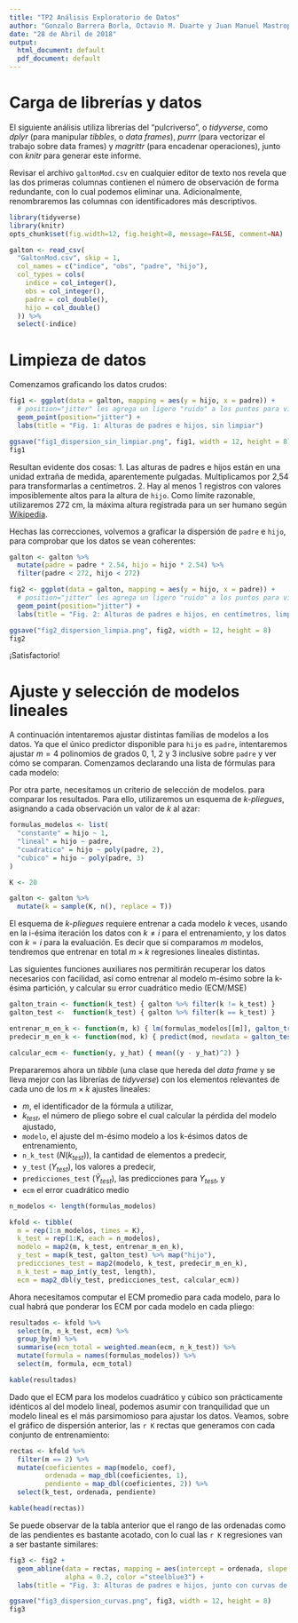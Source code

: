 ```yaml
---
title: "TP2 Análisis Exploratorio de Datos"
author: "Gonzalo Barrera Borla, Octavio M. Duarte y Juan Manuel Mastropiero"
date: "28 de Abril de 2018"
output:
  html_document: default
  pdf_document: default
---
```


# Carga de librerías y datos
El siguiente análisis utiliza librerías del "pulcriverso", o _tidyverse_, como _dplyr_ (para manipular _tibbles_, o _data frames_), _purrr_ (para vectorizar el trabajo sobre data frames) y _magrittr_ (para encadenar operaciones), junto con _knitr_ para generar este informe.

Revisar el archivo `galtonMod.csv` en cualquier editor de texto nos revela que las dos primeras columnas contienen el número de observación de forma redundante, con lo cual podemos eliminar una. Adicionalmente, renombraremos las columnas con identificadores más descriptivos.

```r
library(tidyverse)
library(knitr)
opts_chunk$set(fig.width=12, fig.height=8, message=FALSE, comment=NA)
```

```r
galton <- read_csv(
  "GaltonMod.csv", skip = 1,
  col_names = c("indice", "obs", "padre", "hijo"),
  col_types = cols(
    indice = col_integer(),
    obs = col_integer(),
    padre = col_double(),
    hijo = col_double()
  )) %>%
  select(-indice)
```

# Limpieza de datos

Comenzamos graficando los datos crudos:

```r
fig1 <- ggplot(data = galton, mapping = aes(y = hijo, x = padre)) +
  # position="jitter" les agrega un ligero "ruido" a los puntos para visualizarlos mejor
  geom_point(position="jitter") +
  labs(title = "Fig. 1: Alturas de padres e hijos, sin limpiar")

ggsave("fig1_dispersion_sin_limpiar.png", fig1, width = 12, height = 8)
fig1
```

Resultan evidente dos cosas:
1. Las alturas de padres e hijos están en una unidad extraña de medida, aparentemente pulgadas. Multiplicamos por 2,54 para transformarlas a centímetros.
2. Hay al menos 1 registros con valores imposiblemente altos para la altura de `hijo`. Como límite razonable, utilizaremos 272 cm, la máxima altura registrada para un ser humano según [Wikipedia](https://en.wikipedia.org/wiki/List_of_tallest_people).

Hechas las correcciones, volvemos a graficar la dispersión de `padre` e `hijo`, para comprobar que los datos se vean coherentes:

```r
galton <- galton %>%
  mutate(padre = padre * 2.54, hijo = hijo * 2.54) %>%
  filter(padre < 272, hijo < 272)

fig2 <- ggplot(data = galton, mapping = aes(y = hijo, x = padre)) +
  # position="jitter" les agrega un ligero "ruido" a los puntos para visualizarlos mejor
  geom_point(position="jitter") +
  labs(title = "Fig. 2: Alturas de padres e hijos, en centímetros, limpias")

ggsave("fig2_dispersion_limpia.png", fig2, width = 12, height = 8)
fig2
```

¡Satisfactorio!

# Ajuste y selección de modelos lineales

A continuación intentaremos ajustar distintas familias de modelos a los datos. Ya que el único predictor disponible para `hijo` es `padre`, intentaremos ajustar $m=4$ polinomios de grados 0, 1, 2 y 3 inclusive sobre `padre` y ver cómo se comparan. Comenzamos declarando una lista de fórmulas para cada modelo:

Por otra parte, necesitamos un criterio de selección de modelos. para comparar los resultados. Para ello, utilizaremos un esquema de _k-pliegues_, asignando a cada observación un valor de $k$ al azar:

```r
formulas_modelos <- list(
  "constante" = hijo ~ 1,
  "lineal" = hijo ~ padre,
  "cuadratico" = hijo ~ poly(padre, 2),
  "cubico" = hijo ~ poly(padre, 3)
)

K <- 20

galton <- galton %>%
  mutate(k = sample(K, n(), replace = T))
```

El esquema de _k-pliegues_ requiere entrenar a cada modelo $k$ veces, usando en la i-ésima iteración los datos con $k \neq i$ para el entrenamiento, y los datos con $k = i$ para la evaluación. Es decir que si comparamos $m$ modelos, tendremos que entrenar en total $m \times k$ regresiones lineales distintas.

Las siguientes funciones auxiliares nos permitirán recuperar los datos necesarios con facilidad, así como entrenar al modelo m-ésimo sobre la k-ésima partición, y calcular su error cuadrático medio (ECM/MSE)

```r
galton_train <- function(k_test) { galton %>% filter(k != k_test) }
galton_test <-  function(k_test) { galton %>% filter(k == k_test) }

entrenar_m_en_k <- function(m, k) { lm(formulas_modelos[[m]], galton_train(k))}
predecir_m_en_k <- function(mod, k) { predict(mod, newdata = galton_test(k))}

calcular_ecm <- function(y, y_hat) { mean((y - y_hat)^2) }
```

Prepararemos ahora un _tibble_ (una clase que hereda del _data frame_ y se lleva mejor con las librerías de _tidyverse_) con los elementos relevantes de cada uno de los $m \times k$ ajustes lineales:

- $m$, el identificador de la fórmula a utilizar,
- $k_{test}$, el número de pliego sobre el cual calcular la pérdida del modelo ajustado,
- `modelo`, el ajuste del m-ésimo modelo a los k-ésimos datos de entrenamiento,
- `n_k_test` ($N(k_{test})$), la cantidad de elementos a predecir,
- `y_test` ($Y_{test}$), los valores a predecir,
- `predicciones_test` ($\hat{Y}_{test}$), las predicciones para $Y_{test}$, y
- `ecm` el error cuadrático medio

```r
n_modelos <- length(formulas_modelos)

kfold <- tibble(
  m = rep(1:n_modelos, times = K),
  k_test = rep(1:K, each = n_modelos),
  modelo = map2(m, k_test, entrenar_m_en_k),
  y_test = map(k_test, galton_test) %>% map("hijo"),
  predicciones_test = map2(modelo, k_test, predecir_m_en_k),
  n_k_test = map_int(y_test, length),
  ecm = map2_dbl(y_test, predicciones_test, calcular_ecm))

```

Ahora necesitamos computar el ECM promedio para cada modelo, para lo cual habrá que ponderar los ECM por cada modelo en cada pliego:

```r
resultados <- kfold %>%
  select(m, n_k_test, ecm) %>%
  group_by(m) %>%
  summarise(ecm_total = weighted.mean(ecm, n_k_test)) %>%
  mutate(formula = names(formulas_modelos)) %>%
  select(m, formula, ecm_total)

kable(resultados)
```

Dado que el ECM para los modelos cuadrático y cúbico son prácticamente idénticos al del modelo lineal, podemos asumir con tranquilidad que un modelo lineal es el más parsimomioso para ajustar los datos. Veamos, sobre el gráfico de dispersión anterior, las `r K` rectas que generamos con cada conjunto de entrenamiento:

```r
rectas <- kfold %>%
  filter(m == 2) %>%
  mutate(coeficientes = map(modelo, coef),
         ordenada = map_dbl(coeficientes, 1),
         pendiente = map_dbl(coeficientes, 2)) %>%
  select(k_test, ordenada, pendiente)

kable(head(rectas))
```

Se puede observar de la tabla anterior que el rango de las ordenadas como de las pendientes es bastante acotado, con lo cual las `r K` regresiones van a ser bastante similares:

```r
fig3 <- fig2 +
  geom_abline(data = rectas, mapping = aes(intercept = ordenada, slope = pendiente),
              alpha = 0.2, color ="steelblue3") +
  labs(title = "Fig. 3: Alturas de padres e hijos, junto con curvas de ajuste lineal")

ggsave("fig3_dispersion_curvas.png", fig3, width = 12, height = 8)
fig3
```


